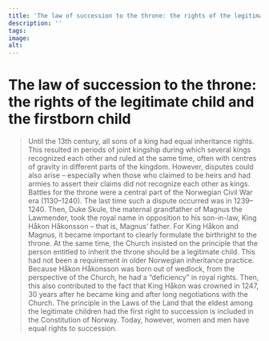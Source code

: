 ```yaml
---
title: 'The law of succession to the throne: the rights of the legitimate child and the firstborn child'
description: ''
tags:
image: 
alt: 
---
```



# The law of succession to the throne: the rights of the legitimate child and the firstborn child

<Blockquote
    quote='“And after the death of our king, it is the first inheritance that he who is the son of the king of Norway shall be king of all of the realm of Norway, solely the oldest and lawfully begotten.”'
    footer='Christianity section, chapter 4' />

<Spacer height={40}/>
<Container stil="initial side">
    Until the 13th century, all sons of a king had equal inheritance rights. This resulted in periods of joint kingship during which several kings recognized each other and ruled at the same time, often with centres of gravity in different parts of the kingdom. However, disputes could also arise – especially when those who claimed to be heirs and had armies to assert their claims did not recognize each other as kings. Battles for the throne were a central part of the Norwegian Civil War era (1130–1240). The last time such a dispute occurred was in 1239–1240. Then, Duke Skule, the maternal grandfather of Magnus the Lawmender, took the royal name in opposition to his son-in-law, King Håkon Håkonsson – that is, Magnus’ father. For King Håkon and Magnus, it became important to clearly formulate the birthright to the throne. At the same time, the Church insisted on the principle that the person entitled to inherit the throne should be a legitimate child. This had not been a requirement in older Norwegian inheritance practice. Because Håkon Håkonsson was born out of wedlock, from the perspective of the Church, he had a “deficiency” in royal rights. Then, this also contributed to the fact that King Håkon was crowned in 1247, 30 years after he became king and after long negotiations with the Church. The principle in the Laws of the Land that the eldest among the legitimate children had the first right to succession is included in the Constitution of Norway. Today, however, women and men have equal rights to succession.
</Container>